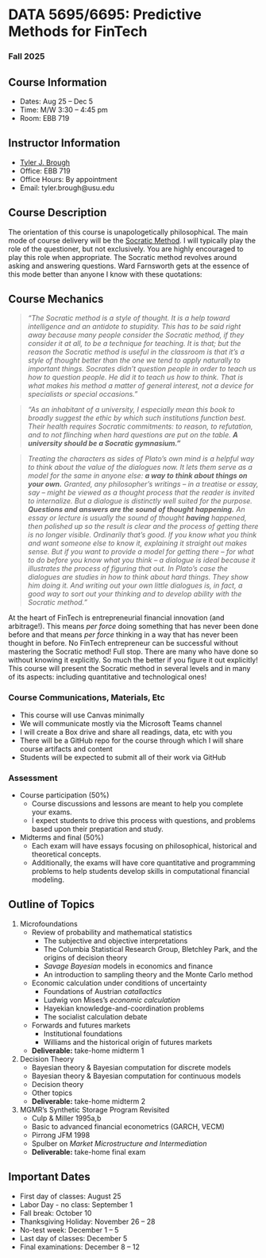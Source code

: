 # __DATA 5695/6695: Predictive Methods for FinTech__

### Fall 2025

## Course Information

- Dates: Aug 25 -- Dec 5
- Time: M/W 3:30 -- 4:45 pm 
- Room: EBB 719


## Instructor Information

- [Tyler J. Brough](https://broughtj.github.io/)
- Office: EBB 719
- Office Hours: By appointment
- Email: tyler.brough@usu.edu


## Course Description


The orientation of this course is unapologetically philosophical. The main mode of course delivery will be the [Socratic Method](https://en.wikipedia.org/wiki/Socratic_method). I will typically play the role of the questioner, but not exclusively. You are highly encouraged to play this role when appropriate. The Socratic method revolves around asking and answering questions. Ward Farnsworth gets at the essence of this mode better than anyone I know with these quotations: 


## Course Mechanics 

> *"The Socratic method is a style of thought. It is a help toward intelligence and an antidote to stupidity. This has to be said right away because many people consider the Socratic method, if they consider it at all, to be a technique for teaching. It is that; but the reason the Socratic method is useful in the classroom is that it's a style of thought better than the one we tend to apply naturally to important things. Socrates didn't question people in order to teach us how to question people. He did it to teach us how to think. That is what makes his method a matter of general interest, not a device for specialists or special occasions."*

> *"As an inhabitant of a university, I especially mean this book to broadly suggest the ethic by which such institutions function best. Their health requires Socratic commitments: to reason, to refutation, and to not flinching when hard questions are put on the table.* ***A university should be a Socratic gymnasium."***

> *Treating the characters as sides of Plato's own mind is a helpful way to think about the value of the dialogues now. It lets them serve as a model for the same in anyone else:* ***a way to think about things on your own.*** *Granted, any philosopher's writings -- in a treatise or essay, say -- might be viewed as a thought process that the reader is invited to internalize. But a dialogue is distinctly well suited for the purpose.* ***Questions and answers are the sound of thought happening.*** *An essay or lecture is usually the sound of thought* ***having*** *happened, then polished up so the result is clear and the process of getting there is no longer visible. Ordinarily that's good. If you know what you think and want someone else to know it, explaining it straight out makes sense. But if you want to provide a model for getting there -- for what to do before you know what you think -- a dialogue is ideal because it illustrates the process of figuring that out. In Plato's case the dialogues are studies in how to think about hard things. They show him doing it. And writing out your own little dialogues is, in fact, a good way to sort out your thinking and to develop ability with the Socratic method."*

At the heart of FinTech is entrepreneurial financial innovation (and arbitrage!). This means *per force* doing something that has never been done before and that means *per force* thinking in a way that has never been thought in before. No FinTech entrepreneur can be successful without mastering the Socratic method! Full stop. There are many who have done so without knowing it explicitly. So much the better if you figure it out explicitly! This course will present the Socratic method in several levels and in many of its aspects: including quantitative and technological ones! 


### Course Communications, Materials, Etc 

- This course will use Canvas minimally
- We will communicate mostly via the Microsoft Teams channel 
- I will create a Box drive and share all readings, data, etc with you
- There will be a GitHub repo for the course through which I will share course artifacts and content
- Students will be expected to submit all of their work via GitHub


### Assessment 

- Course participation (50%)
    - Course discussions and lessons are meant to help you complete your exams. 
    - I expect students to drive this process with questions, and problems based upon their preparation and study.
- Midterms and final (50%)
    - Each exam will have essays focusing on philosophical, historical and theoretical concepts. 
    - Additionally, the exams will have core quantitative and programming problems to help students develop skills in computational financial modeling.


## Outline of Topics 


1. Microfoundations
    - Review of probability and mathematical statistics
        - The subjective and objective interpretations 
        - The Columbia Statistical Research Group, Bletchley Park, and the origins of decision theory
        - *Savage Bayesian* models in economics and finance
        - An introduction to sampling theory and the Monte Carlo method
    - Economic calculation under conditions of uncertainty 
        - Foundations of Austrian *catallactics* 
        - Ludwig von Mises's *economic calculation* 
        - Hayekian knowledge-and-coordination problems 
        - The socialist calculation debate
    - Forwards and futures markets
        - Institutional foundations 
        - Williams and the historical origin of futures markets 
    - **Deliverable:** take-home midterm 1 

2. Decision Theory 
    - Bayesian theory & Bayesian computation for discrete models 
    - Bayesian theory & Bayesian computation for continuous models 
    - Decision theory 
    - Other topics
    - **Deliverable:** take-home midterm 2

3. MGMR's Synthetic Storage Program Revisited 
    - Culp & Miller 1995a,b
    - Basic to advanced financial econometrics (GARCH, VECM)
    - Pirrong JFM 1998
    - Spulber on *Market Microstructure and Intermediation*   
    - **Deliverable:** take-home final exam 


## Important Dates 

- First day of classes: August 25
- Labor Day - no class: September 1
- Fall break: October 10
- Thanksgiving Holiday: November 26 -- 28 
- No-test week: December 1 -- 5
- Last day of classes: December 5
- Final examinations: December 8 -- 12
